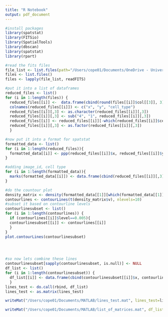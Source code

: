 ```yaml
---
title: "R Notebook"
output: pdf_document
---
```


```r
#install packages
library(spatstat)
library(FITSio)
library(SpatialTools)
library(dbscan)
library(spatstat)
library(rpart)

#read the fits files
file_list <- list.files(path="/Users/cope01/Documents/OneDrive - University Of Cambridge/Documents/PhD/Neoadjuvant/IT_PT_zone/", pattern="*.fits", full.names = T) 
files <- list.files()
files <- lapply(file_list, readFITS)

#put it into a list of dataframes
reduced_files <- list()
for (i in 1:length(files)) {
  reduced_files[[i]] <-  data.frame(cbind(round(files[[i]]$col[[3]], 3), round(files[[i]]$col[[4]], 3), files[[i]]$col[[62]]))
  colnames(reduced_files[[i]]) <- c("x", "y", "cell_type")
  reduced_files[[i]][,3] <- as.character(reduced_files[[i]][,3])
  reduced_files[[i]][,3] <- sub("4", "1", reduced_files[[i]][,3])
  reduced_files[[i]] <- reduced_files[[i]][-which(reduced_files[[i]]$cell_type == "0"), ]
  reduced_files[[i]][,3] <- as.factor(reduced_files[[i]][,3])
  }

#now put it into a format for spatstat
formatted_data <- list()
for (i in 1:length(reduced_files)){
  formatted_data[[i]] <- ppp(reduced_files[[i]]$x, reduced_files[[i]]$y, c(min(reduced_files[[i]]$x)-1, max(reduced_files[[i]]$x+1)), c(min(reduced_files[[i]]$y-1), max(reduced_files[[i]]$y+1)))
}

#adding image_id, cell type
for (i in 1:length(formatted_data)){
  marks(formatted_data[[i]]) <- data.frame(cbind(reduced_files[[i]][,3], files[[i]]$col[[58]][1:length(reduced_files[[i]][,3])]))
}

#do the countour plot
density_matrix <- density(formatted_data[[1]][which(formatted_data[[1]]$marks[,1] == "1"), ], 1000)
contourlines <- contourLines(t(density_matrix$v), nlevels=10)
#subset it based on contourline levels
contourlinesubset <- list()
for (i in 1:length(contourlines)) {
  if (contourlines[[i]]$level==0.005){
  contourlinesubset[[i]] <- contourlines[[i]]
  }
}
plot.contourLines(contourlinesubset)




#so now lets combine these lines
contourlinesubset[sapply(contourlinesubset, is.null)] <- NULL
df_list <- list()
for (i in 1:length(contourlinesubset)) {
  df_list[[i]] <- data.frame(cbind(contourlinesubset[[i]]$x, contourlinesubset[[i]]$y))
  }
lines_test <- do.call(rbind, df_list)
lines_test <- as.matrix(lines_test)

writeMat("/Users/cope01/Documents/MATLAB/lines_test.mat", lines_test=lines_test)

writeMat("/Users/cope01/Documents/MATLAB/list_of_matrices.mat", df_list=df_list)
```

